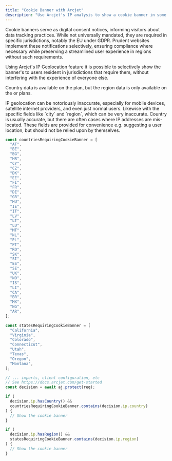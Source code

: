 ```yaml
---
title: "Cookie Banner with Arcjet"
description: "Use Arcjet's IP analysis to show a cookie banner in some jurisdictions."
---
```



Cookie banners serve as digital consent notices, informing visitors about data
tracking practices. While not universally mandated, they are required in
specific jurisdictions, notably the EU under GDPR. Prudent websites implement
these notifications selectively, ensuring compliance where necessary while
preserving a streamlined user experience in regions without such requirements.

Using Arcjet's IP Geolocation feature it is possible to selectively show the
banner's to users resident in jurisdictions that require them, without
interfering with the experience of everyone else.

Country data is available on the <Badge text="Free" variant="caution" /> plan,
but the region data is only available on the <Badge text="Starter" variant="note" />
or <Badge text="Business" variant="tip" /> plans.

<Aside type="caution">
  IP geolocation can be notoriously inaccurate, especially for mobile devices,
  satellite internet providers, and even just normal users. Likewise with the
  specific fields like `city` and `region`, which can be very inaccurate.
  Country is usually accurate, but there are often cases where IP addresses are
  mis-located. These fields are provided for convenience e.g. suggesting a user
  location, but should not be relied upon by themselves.
</Aside>

```ts
const countriesRequiringCookieBanner = [
  "AT",
  "BE",
  "BG",
  "HR",
  "CY",
  "CZ",
  "DK",
  "EE",
  "FI",
  "FR",
  "DE",
  "GR",
  "HU",
  "IE",
  "IT",
  "LV",
  "LT",
  "LU",
  "MT",
  "NL",
  "PL",
  "PT",
  "RO",
  "SK",
  "SI",
  "ES",
  "SE",
  "UK",
  "NO",
  "IS",
  "LI",
  "CA",
  "BR",
  "MX",
  "NG",
  "AR",
];

const statesRequiringCookieBanner = [
  "California",
  "Virginia",
  "Colorado",
  "Connecticut",
  "Utah",
  "Texas",
  "Oregon",
  "Montana",
];

// ... imports, client configuration, etc
// See https://docs.arcjet.com/get-started
const decision = await aj.protect(req);

if (
  decision.ip.hasCountry() &&
  countriesRequiringCookieBanner.contains(decision.ip.country)
) {
  // Show the cookie banner
}

if (
  decision.ip.hasRegion() &&
  statesRequiringCookieBanner.contains(decision.ip.region)
) {
  // Show the cookie banner
}
```
